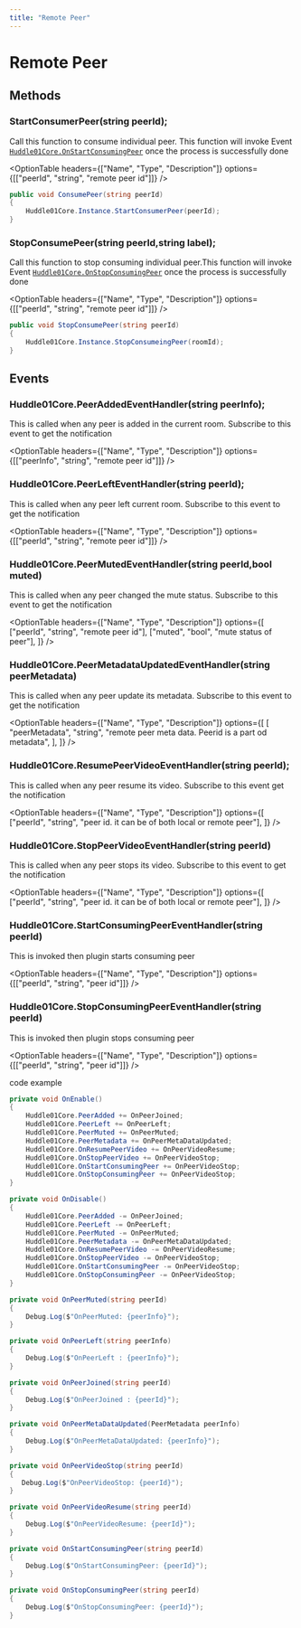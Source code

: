 ---
title: "Remote Peer"
---


# Remote Peer

## Methods

### StartConsumerPeer(string peerId);

Call this function to consume individual peer. This function will invoke Event [`Huddle01Core.OnStartConsumingPeer`](/UnityWebglPlugin/methods/remotePeer#startconsumingpeereventhandlerstring-peerid) once the process is successfully done

<OptionTable
  headers={["Name", "Type", "Description"]}
  options={[["peerId", "string", "remote peer id"]]}
/>

```csharp filename=".csharp"
public void ConsumePeer(string peerId)
{
    Huddle01Core.Instance.StartConsumerPeer(peerId);
}
```

### StopConsumePeer(string peerId,string label);

Call this function to stop consuming individual peer.This function will invoke Event [`Huddle01Core.OnStopConsumingPeer`](/UnityWebglPlugin/methods/remotePeer#stopconsumingpeereventhandlerstring-peerid) once the process is successfully done

<OptionTable
  headers={["Name", "Type", "Description"]}
  options={[["peerId", "string", "remote peer id"]]}
/>

```csharp filename=".csharp"
public void StopConsumePeer(string peerId)
{
    Huddle01Core.Instance.StopConsumeingPeer(roomId);
}
```

## Events

### Huddle01Core.PeerAddedEventHandler(string peerInfo);

This is called when any peer is added in the current room. Subscribe to this event to get the notification

<OptionTable
  headers={["Name", "Type", "Description"]}
  options={[["peerInfo", "string", "remote peer id"]]}
/>

### Huddle01Core.PeerLeftEventHandler(string peerId);

This is called when any peer left current room. Subscribe to this event to get the notification

<OptionTable
  headers={["Name", "Type", "Description"]}
  options={[["peerId", "string", "remote peer id"]]}
/>

### Huddle01Core.PeerMutedEventHandler(string peerId,bool muted)

This is called when any peer changed the mute status. Subscribe to this event to get the notification

<OptionTable
  headers={["Name", "Type", "Description"]}
  options={[
    ["peerId", "string", "remote peer id"],
    ["muted", "bool", "mute status of peer"],
  ]}
/>

### Huddle01Core.PeerMetadataUpdatedEventHandler(string peerMetadata)

This is called when any peer update its metadata. Subscribe to this event to get the notification

<OptionTable
  headers={["Name", "Type", "Description"]}
  options={[
    [
      "peerMetadata",
      "string",
      "remote peer meta data. Peerid is a part od metadata",
    ],
  ]}
/>

### Huddle01Core.ResumePeerVideoEventHandler(string peerId);

This is called when any peer resume its video. Subscribe to this event get the notification

<OptionTable
  headers={["Name", "Type", "Description"]}
  options={[
    ["peerId", "string", "peer id. it can be of both local or remote peer"],
  ]}
/>

### Huddle01Core.StopPeerVideoEventHandler(string peerId)

This is called when any peer stops its video. Subscribe to this event to get the notification

<OptionTable
  headers={["Name", "Type", "Description"]}
  options={[
    ["peerId", "string", "peer id. it can be of both local or remote peer"],
  ]}
/>

### Huddle01Core.StartConsumingPeerEventHandler(string peerId)

This is invoked then plugin starts consuming peer

<OptionTable
  headers={["Name", "Type", "Description"]}
  options={[["peerId", "string", "peer id"]]}
/>
### Huddle01Core.StopConsumingPeerEventHandler(string peerId)

This is invoked then plugin stops consuming peer

<OptionTable
  headers={["Name", "Type", "Description"]}
  options={[["peerId", "string", "peer id"]]}
/>

code example

```csharp filename=".csharp"
private void OnEnable()
{
    Huddle01Core.PeerAdded += OnPeerJoined;
    Huddle01Core.PeerLeft += OnPeerLeft;
    Huddle01Core.PeerMuted += OnPeerMuted;
    Huddle01Core.PeerMetadata += OnPeerMetaDataUpdated;
    Huddle01Core.OnResumePeerVideo += OnPeerVideoResume;
    Huddle01Core.OnStopPeerVideo += OnPeerVideoStop;
    Huddle01Core.OnStartConsumingPeer += OnPeerVideoStop;
    Huddle01Core.OnStopConsumingPeer += OnPeerVideoStop;
}

private void OnDisable()
{
    Huddle01Core.PeerAdded -= OnPeerJoined;
    Huddle01Core.PeerLeft -= OnPeerLeft;
    Huddle01Core.PeerMuted -= OnPeerMuted;
    Huddle01Core.PeerMetadata -= OnPeerMetaDataUpdated;
    Huddle01Core.OnResumePeerVideo -= OnPeerVideoResume;
    Huddle01Core.OnStopPeerVideo -= OnPeerVideoStop;
    Huddle01Core.OnStartConsumingPeer -= OnPeerVideoStop;
    Huddle01Core.OnStopConsumingPeer -= OnPeerVideoStop;
}

private void OnPeerMuted(string peerId)
{
    Debug.Log($"OnPeerMuted: {peerInfo}");
}

private void OnPeerLeft(string peerInfo)
{
    Debug.Log($"OnPeerLeft : {peerInfo}");
}

private void OnPeerJoined(string peerId)
{
    Debug.Log($"OnPeerJoined : {peerId}");
}

private void OnPeerMetaDataUpdated(PeerMetadata peerInfo)
{
    Debug.Log($"OnPeerMetaDataUpdated: {peerInfo}");
}

private void OnPeerVideoStop(string peerId)
{
   Debug.Log($"OnPeerVideoStop: {peerId}");
}

private void OnPeerVideoResume(string peerId)
{
    Debug.Log($"OnPeerVideoResume: {peerId}");
}

private void OnStartConsumingPeer(string peerId)
{
    Debug.Log($"OnStartConsumingPeer: {peerId}");
}

private void OnStopConsumingPeer(string peerId)
{
    Debug.Log($"OnStopConsumingPeer: {peerId}");
}
```
